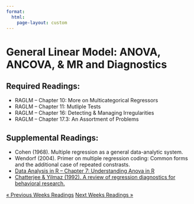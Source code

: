 ```yaml
---
format: 
  html:
    page-layout: custom
---
```

<div class="page-readings">
<h1 class="h1-reading"> General Linear Model: ANOVA, ANCOVA, & MR and Diagnostics </h1>
<h2 class="h2-reading">Required Readings:</h2>
<ul class="ul-reading">
<li>RAGLM -- Chapter 10: More on Multicategorical Regressors</li>
<li>RAGLM -- Chapter 11: Mutliple Tests</li>
<li>RAGLM -- Chapter 16: Detecting & Managing Irregularities</li>
<li>RAGLM -- Chapter 17.3: An Assortment of Problems</li>
</ul>

<h2 class="h2-reading">Supplemental Readings:</h2>
<ul class="ul-reading">
<li>Cohen (1968). Multiple regression as a general data-analytic system.</li>
<li>Wendorf (2004). Primer on multiple regression coding: Common forms and the additional case of repeated constrasts.</li>
<li><a href="https://bookdown.org/steve_midway/DAR/understanding-anova-in-r.html">Data Analysis in R -- Chapter 7: Understanding Anova in R</li>
<li>Chatterjee & Yilmaz (1992). A review of regression diagnostics for behavioral research.</li>
</ul>

<div class = "prev-next-container">
<a class="prev-next" href="reading-7.html">&laquo; Previous Weeks Readings</a>
<a class="prev-next" href="reading-9.html">Next Weeks Readings &raquo;</a>
</div>

</div>